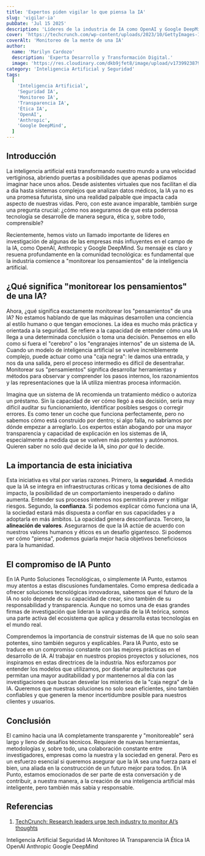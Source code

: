 ```yaml
---
title: 'Expertos piden vigilar lo que piensa la IA'
slug: 'vigilar-ia'
pubDate: 'Jul 15 2025'
description: 'Líderes de la industria de IA como OpenAI y Google DeepMind urgen monitorear los "pensamientos" de la inteligencia artificial para asegurar su seguridad, confianza y alineación ética.'
cover: 'https://techcrunch.com/wp-content/uploads/2023/10/GettyImages-1194975140.jpg'
coverAlt: 'Monitoreo de la mente de una IA'
author:
  name: 'Marilyn Cardozo'
  description: 'Experta Desarrollo y Transformación Digital.'
  image: 'https://res.cloudinary.com/dkb9jfet8/image/upload/v1739923879/marilyn_s2mi4a.png'
category: 'Inteligencia Artificial y Seguridad'
tags:
  [
    'Inteligencia Artificial',
    'Seguridad IA',
    'Monitoreo IA',
    'Transparencia IA',
    'Ética IA',
    'OpenAI',
    'Anthropic',
    'Google DeepMind',
  ]
---
```


<h2 id="introduccion">Introducción</h2>

La inteligencia artificial está transformando nuestro mundo a una velocidad vertiginosa, abriendo puertas a posibilidades que apenas podíamos imaginar hace unos años. Desde asistentes virtuales que nos facilitan el día a día hasta sistemas complejos que analizan datos médicos, la IA ya no es una promesa futurista, sino una realidad palpable que impacta cada aspecto de nuestras vidas. Pero, con este avance imparable, también surge una pregunta crucial: ¿cómo nos aseguramos de que esta poderosa tecnología se desarrolle de manera segura, ética y, sobre todo, comprensible?

Recientemente, hemos visto un llamado importante de líderes en investigación de algunas de las empresas más influyentes en el campo de la IA, como OpenAI, Anthropic y Google DeepMind. Su mensaje es claro y resuena profundamente en la comunidad tecnológica: es fundamental que la industria comience a "monitorear los pensamientos" de la inteligencia artificial.

<h2 id="que-significa-monitorear-los-pensamientos-de-una-ia">¿Qué significa "monitorear los pensamientos" de una IA?</h2>

Ahora, ¿qué significa exactamente monitorear los "pensamientos" de una IA? No estamos hablando de que las máquinas desarrollen una conciencia al estilo humano o que tengan emociones. La idea es mucho más práctica y orientada a la seguridad. Se refiere a la capacidad de entender cómo una IA llega a una determinada conclusión o toma una decisión. Pensemos en ello como si fuera el "cerebro" o los "engranajes internos" de un sistema de IA. Cuando un modelo de inteligencia artificial se vuelve increíblemente complejo, puede actuar como una "caja negra": le damos una entrada, y nos da una salida, pero el proceso intermedio es difícil de desentrañar. Monitorear sus "pensamientos" significa desarrollar herramientas y métodos para observar y comprender los pasos internos, los razonamientos y las representaciones que la IA utiliza mientras procesa información.

Imagina que un sistema de IA recomienda un tratamiento médico o autoriza un préstamo. Sin la capacidad de ver cómo llegó a esa decisión, sería muy difícil auditar su funcionamiento, identificar posibles sesgos o corregir errores. Es como tener un coche que funciona perfectamente, pero no sabemos cómo está construido por dentro; si algo falla, no sabríamos por dónde empezar a arreglarlo. Los expertos están abogando por una mayor transparencia y capacidad de explicación en los sistemas de IA, especialmente a medida que se vuelven más potentes y autónomos. Quieren saber no solo *qué* decide la IA, sino *por qué* lo decide.

<h2 id="la-importancia-de-esta-iniciativa">La importancia de esta iniciativa</h2>

Esta iniciativa es vital por varias razones. Primero, la **seguridad**. A medida que la IA se integra en infraestructuras críticas y toma decisiones de alto impacto, la posibilidad de un comportamiento inesperado o dañino aumenta. Entender sus procesos internos nos permitiría prever y mitigar riesgos. Segundo, la **confianza**. Si podemos explicar cómo funciona una IA, la sociedad estará más dispuesta a confiar en sus capacidades y a adoptarla en más ámbitos. La opacidad genera desconfianza. Tercero, la **alineación de valores**. Asegurarnos de que la IA actúe de acuerdo con nuestros valores humanos y éticos es un desafío gigantesco. Si podemos ver cómo "piensa", podemos guiarla mejor hacia objetivos beneficiosos para la humanidad.

<h2 id="el-compromiso-de-ia-punto">El compromiso de IA Punto</h2>

En IA Punto Soluciones Tecnológicas, o simplemente IA Punto, estamos muy atentos a estas discusiones fundamentales. Como empresa dedicada a ofrecer soluciones tecnológicas innovadoras, sabemos que el futuro de la IA no solo depende de su capacidad de crear, sino también de su responsabilidad y transparencia. Aunque no somos una de esas grandes firmas de investigación que lideran la vanguardia de la IA teórica, somos una parte activa del ecosistema que aplica y desarrolla estas tecnologías en el mundo real.

Comprendemos la importancia de construir sistemas de IA que no solo sean potentes, sino también seguros y explicables. Para IA Punto, esto se traduce en un compromiso constante con las mejores prácticas en el desarrollo de IA. Al trabajar en nuestros propios proyectos y soluciones, nos inspiramos en estas directrices de la industria. Nos esforzamos por entender los modelos que utilizamos, por diseñar arquitecturas que permitan una mayor auditabilidad y por mantenernos al día con las investigaciones que buscan desvelar los misterios de la "caja negra" de la IA. Queremos que nuestras soluciones no solo sean eficientes, sino también confiables y que generen la menor incertidumbre posible para nuestros clientes y usuarios.

<h2 id="conclusion">Conclusión</h2>

El camino hacia una IA completamente transparente y "monitoreable" será largo y lleno de desafíos técnicos. Requiere de nuevas herramientas, metodologías y, sobre todo, una colaboración constante entre investigadores, empresas como la nuestra y la sociedad en general. Pero es un esfuerzo esencial si queremos asegurar que la IA sea una fuerza para el bien, una aliada en la construcción de un futuro mejor para todos. En IA Punto, estamos emocionados de ser parte de esta conversación y de contribuir, a nuestra manera, a la creación de una inteligencia artificial más inteligente, pero también más sabia y responsable.

<h2 id="referencias">Referencias</h2>

1.  <a href="https://techcrunch.com/2025/07/15/research-leaders-urge-tech-industry-to-monitor-ais-thoughts/" target="_blank" rel="noopener noreferrer">TechCrunch: Research leaders urge tech industry to monitor AI’s thoughts</a>

<div class="flex flex-wrap gap-2 mt-8">
  <span class="inline-block px-3 py-1 bg-primary-100 text-primary-700 text-xs font-semibold rounded-full shadow-sm">Inteligencia Artificial</span>
  <span class="inline-block px-3 py-1 bg-primary-100 text-primary-700 text-xs font-semibold rounded-full shadow-sm">Seguridad IA</span>
  <span class="inline-block px-3 py-1 bg-primary-100 text-primary-700 text-xs font-semibold rounded-full shadow-sm">Monitoreo IA</span>
  <span class="inline-block px-3 py-1 bg-primary-100 text-primary-700 text-xs font-semibold rounded-full shadow-sm">Transparencia IA</span>
  <span class="inline-block px-3 py-1 bg-primary-100 text-primary-700 text-xs font-semibold rounded-full shadow-sm">Ética IA</span>
  <span class="inline-block px-3 py-1 bg-primary-100 text-primary-700 text-xs font-semibold rounded-full shadow-sm">OpenAI</span>
  <span class="inline-block px-3 py-1 bg-primary-100 text-primary-700 text-xs font-semibold rounded-full shadow-sm">Anthropic</span>
  <span class="inline-block px-3 py-1 bg-primary-100 text-primary-700 text-xs font-semibold rounded-full shadow-sm">Google DeepMind</span>
</div>
